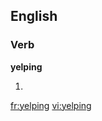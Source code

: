 ==English==

===Verb===
'''yelping'''

# {{present participle of|yelp}}

[[fr:yelping]]
[[vi:yelping]]